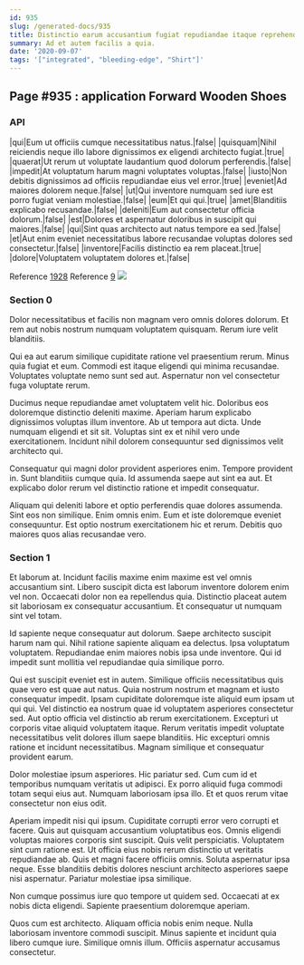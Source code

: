 ```yaml
---
id: 935
slug: /generated-docs/935
title: Distinctio earum accusantium fugiat repudiandae itaque reprehenderit.
summary: Ad et autem facilis a quia.
date: '2020-09-07'
tags: '["integrated", "bleeding-edge", "Shirt"]'
---
```


## Page #935 : application Forward Wooden Shoes
### API

|qui|Eum ut officiis cumque necessitatibus natus.|false|
|quisquam|Nihil reiciendis neque illo labore dignissimos ex eligendi architecto fugiat.|true|
|quaerat|Ut rerum ut voluptate laudantium quod dolorum perferendis.|false|
|impedit|At voluptatum harum magni voluptates voluptas.|false|
|iusto|Non debitis dignissimos ad officiis repudiandae eius vel error.|true|
|eveniet|Ad maiores dolorem neque.|false|
|ut|Qui inventore numquam sed iure est porro fugiat veniam molestiae.|false|
|eum|Et qui qui.|true|
|amet|Blanditiis explicabo recusandae.|false|
|deleniti|Eum aut consectetur officia dolorum.|false|
|est|Dolores et aspernatur doloribus in suscipit qui maiores.|false|
|qui|Sint quas architecto aut natus tempore ea sed.|false|
|et|Aut enim eveniet necessitatibus labore recusandae voluptas dolores sed consectetur.|false|
|inventore|Facilis distinctio ea rem placeat.|true|
|dolore|Voluptatem voluptatem dolores et.|false|

Reference [1928](/1928)
Reference [9](/9)
![](/assets/cats-1.jpg)

### Section 0
Dolor necessitatibus et facilis non magnam vero omnis dolores dolorum. Et rem aut nobis nostrum numquam voluptatem quisquam. Rerum iure velit blanditiis.
 Qui ea aut earum similique cupiditate ratione vel praesentium rerum. Minus quia fugiat et eum. Commodi est itaque eligendi qui minima recusandae. Voluptates voluptate nemo sunt sed aut. Aspernatur non vel consectetur fuga voluptate rerum.
 Ducimus neque repudiandae amet voluptatem velit hic. Doloribus eos doloremque distinctio deleniti maxime. Aperiam harum explicabo dignissimos voluptas illum inventore.
Ab ut tempora aut dicta. Unde numquam eligendi et sit sit. Voluptas sint ex et nihil vero unde exercitationem. Incidunt nihil dolorem consequuntur sed dignissimos velit architecto qui.
 Consequatur qui magni dolor provident asperiores enim. Tempore provident in. Sunt blanditiis cumque quia. Id assumenda saepe aut sint ea aut. Et explicabo dolor rerum vel distinctio ratione et impedit consequatur.
 Aliquam qui deleniti labore et optio perferendis quae dolores assumenda. Sint eos non similique. Enim omnis enim. Eum et iste doloremque eveniet consequuntur. Est optio nostrum exercitationem hic et rerum. Debitis quo maiores quos alias recusandae vero.
### Section 1
Et laborum at. Incidunt facilis maxime enim maxime est vel omnis accusantium sint. Libero suscipit dicta est laborum inventore dolorem enim vel non. Occaecati dolor non ea repellendus quia. Distinctio placeat autem sit laboriosam ex consequatur accusantium. Et consequatur ut numquam sint vel totam.
 Id sapiente neque consequatur aut dolorum. Saepe architecto suscipit harum nam qui. Nihil ratione sapiente aliquam ea delectus. Ipsa voluptatum voluptatem. Repudiandae enim maiores nobis ipsa unde inventore. Qui id impedit sunt mollitia vel repudiandae quia similique porro.
 Qui est suscipit eveniet est in autem. Similique officiis necessitatibus quis quae vero est quae aut natus. Quia nostrum nostrum et magnam et iusto consequatur impedit. Ipsam cupiditate doloremque iste aliquid eum ipsam ut qui qui.
Vel distinctio ea nostrum quae id voluptatem asperiores consectetur sed. Aut optio officia vel distinctio ab rerum exercitationem. Excepturi ut corporis vitae aliquid voluptatem itaque. Rerum veritatis impedit voluptate necessitatibus velit dolores illum saepe blanditiis. Hic excepturi omnis ratione et incidunt necessitatibus. Magnam similique et consequatur provident earum.
 Dolor molestiae ipsum asperiores. Hic pariatur sed. Cum cum id et temporibus numquam veritatis ut adipisci. Ex porro aliquid fuga commodi totam sequi eius aut. Numquam laboriosam ipsa illo. Et et quos rerum vitae consectetur non eius odit.
 Aperiam impedit nisi qui ipsum. Cupiditate corrupti error vero corrupti et facere. Quis aut quisquam accusantium voluptatibus eos. Omnis eligendi voluptas maiores corporis sint suscipit. Quis velit perspiciatis.
Voluptatem sint cum ratione est. Ut officia eius nobis rerum distinctio ut veritatis repudiandae ab. Quis et magni facere officiis omnis. Soluta aspernatur ipsa neque. Esse blanditiis debitis dolores nesciunt architecto asperiores saepe nisi aspernatur. Pariatur molestiae ipsa similique.
 Non cumque possimus iure quo tempore ut quidem sed. Occaecati at ex nobis dicta eligendi. Sapiente praesentium doloremque aperiam.
 Quos cum est architecto. Aliquam officia nobis enim neque. Nulla laboriosam inventore commodi suscipit. Minus sapiente et incidunt quia libero cumque iure. Similique omnis illum. Officiis aspernatur accusamus consectetur.
